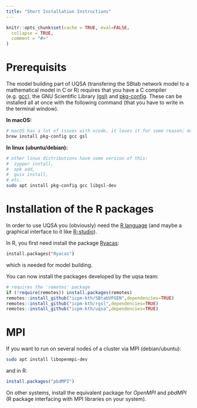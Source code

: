 ---
title: "Short Installation Instructions"
---

```{r, include = FALSE}
knitr::opts_chunk$set(cache = TRUE, eval=FALSE,
  collapse = TRUE,
  comment = "#>"
)
```



# Prerequisits


The model building part of UQSA (transfering the SBtab network model to a mathematical model in C or R) requires that you have a C compiler (e.g. [gcc](https://gcc.gnu.org)), the GNU Scientific Library [(gsl)](https://www.gnu.org/software/gsl/) and [pkg-config](https://www.freedesktop.org/wiki/Software/pkg-config/).
These can be installed all at once with the following command (that you have to write in the terminal window).

**In macOS:**
```{sh macOS, eval=FALSE}
# macOS has a lot of issues with xcode, it loves it for some reason; maybe agree to xcode license
brew install pkg-config gcc gsl
```

**In linux (ubuntu/debian):**
```{sh ubuntu/debian, eval=FALSE}
# other linux distributions have some version of this:
#  zypper install,
#  apk add,
#  guix install,
# etc.
sudo apt install pkg-config gcc libgsl-dev
```

# Installation of the R packages
In order to use UQSA you (obviously) need the [R language](https://www.r-project.org/) (and maybe a graphical interface to it like [R-studio](https://posit.co/download/rstudio-desktop/)).

In R, you first need install the package [Ryacas](https://cran.r-project.org/web/packages/Ryacas/index.html):
```{sh Ryacas, eval=FALSE}
install.packages("Ryacas")
```
which is needed for model building.

You can now install the packages developed by the uqsa team:
```{r remotes, eval=FALSE}
# requires the 'remotes' package
if (!require(remotes)) install.packages(remotes)
remotes::install_github("icpm-kth/SBtabVFGEN",dependencies=TRUE)
remotes::install_github("icpm-kth/rgsl",dependencies=TRUE)
remotes::install_github("icpm-kth/uqsa",dependencies=TRUE)
```



# MPI

If you want to run on several nodes of a cluster via MPI (debian/ubuntu):

```{sh MPI, eval=FALSE}
sudo apt install libopenmpi-dev
```

and in R:

```{r pbdMPI, eval=FALSE}
install.packages("pbdMPI")
```

On other systems, install the equivalent package for _OpenMPI_ and
_pbdMPI_ (R package interfacing with MPI libraries on your system).
